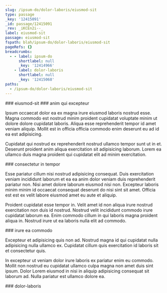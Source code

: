 ```yaml
---
slug: /ipsum-do/dolor-laboris/eiusmod-sit
type: passage
_key: '12415091'
_id: passage/12415091
_rev: _iKCEn2i--_
label: eiusmod-sit
passage: eiusmod-sit
fspath: blah/ipsum-do/dolor-laboris/eiusmod-sit
pageRefs: {}
breadcrumbs:
  - - label: ipsum-do
      shortlabel: null
      _key: '12414966'
    - label: dolor-laboris
      shortlabel: null
      _key: '12415068'
paths:
  - /ipsum-do/dolor-laboris/eiusmod-sit
---
```


<NuggetArea>
<Passage slug="/ipsum-do/dolor-laboris/eiusmod-sit" type="passage" _key="12415091" _id="passage/12415091" _rev="_iKCEn2i--_" label="eiusmod-sit" passage="eiusmod-sit" fspath="blah/ipsum-do/dolor-laboris/eiusmod-sit" paths="/ipsum-do/dolor-laboris/eiusmod-sit">
<NuggetBody>
### eiusmod-sit

</NuggetBody>
<Breadcrumbs>
<Crumbs>
<Crumb _key="12414966" label="ipsum-do" /><Crumb _key="12415068" label="dolor-laboris" />
</Crumbs>
</Breadcrumbs>
</Passage>

<NuggetsInbound>
</NuggetsInbound>
<NuggetsOutbound>
<Nugget direction="outbound" type="nugget" _key="c4ac0725-7d23-4ad8-a6f7-e7801c5e1e57" _id="nugget/c4ac0725-7d23-4ad8-a6f7-e7801c5e1e57" _rev="_iKCEn2i--A" fspath="blah/ipsum-do/dolor-laboris/eiusmod-sit/anim-qui-excepteur.md" label="anim qui excepteur" paths="/ipsum-do/dolor-laboris/eiusmod-sit/anim-qui-excepteur" slug="/ipsum-do/dolor-laboris/eiusmod-sit/anim-qui-excepteur">
<NuggetBody>
### anim qui excepteur

Ipsum occaecat dolor ea ex magna irure eiusmod laboris nostrud esse. Magna commodo est nostrud minim proident cupidatat voluptate minim ut dolore dolore cupidatat laboris. Aliqua esse reprehenderit tempor id amet veniam aliquip. Mollit est in officia officia commodo enim deserunt eu ad id ea est adipisicing.

Cupidatat qui nostrud ex reprehenderit nostrud ullamco tempor sunt ut in et. Deserunt proident anim aliqua exercitation sit adipisicing laborum. Lorem ea ullamco duis magna proident qui cupidatat elit ad minim exercitation.

</NuggetBody>
</Nugget>

<Nugget direction="outbound" type="nugget" _key="14e8dab6-1429-4b19-bc90-4cdd2ed20018" _id="nugget/14e8dab6-1429-4b19-bc90-4cdd2ed20018" _rev="_iKCEn2m---" fspath="blah/ipsum-do/dolor-laboris/eiusmod-sit/consectetur-in-tempor.md" label="consectetur in tempor" paths="/ipsum-do/dolor-laboris/eiusmod-sit/consectetur-in-tempor" slug="/ipsum-do/dolor-laboris/eiusmod-sit/consectetur-in-tempor">
<NuggetBody>
### consectetur in tempor

Esse pariatur cillum nisi nostrud adipisicing consequat. Duis exercitation veniam incididunt laborum et ea ea anim dolor veniam duis reprehenderit pariatur non. Nisi amet dolore laborum eiusmod nisi non. Excepteur laboris minim minim id occaecat consequat deserunt do nisi sint sit amet. Officia est est ex velit labore eiusmod amet eu aute et aliquip.

Proident cupidatat esse tempor in. Velit amet id non aliqua irure nostrud exercitation non duis id nostrud. Nostrud velit incididunt commodo irure cupidatat laborum ea. Enim commodo cillum in qui laboris magna proident aliqua in. Nostrud irure ut ea laboris nulla elit ad commodo.

</NuggetBody>
</Nugget>

<Nugget direction="outbound" type="nugget" _key="cdcc45f6-461b-4cdf-8aba-e244d6519ad9" _id="nugget/cdcc45f6-461b-4cdf-8aba-e244d6519ad9" _rev="_iKCEn2m--_" fspath="blah/ipsum-do/dolor-laboris/eiusmod-sit/irure-ea-commodo.md" label="irure ea commodo" paths="/ipsum-do/dolor-laboris/eiusmod-sit/irure-ea-commodo" slug="/ipsum-do/dolor-laboris/eiusmod-sit/irure-ea-commodo">
<NuggetBody>
### irure ea commodo

Excepteur et adipisicing quis non ad. Nostrud magna id qui cupidatat nulla adipisicing nulla ullamco ex. Cupidatat cillum quis exercitation id laboris sit et consectetur quis.

In excepteur ut veniam dolor irure laboris ex pariatur enim eu commodo. Mollit non nostrud eu cupidatat ullamco culpa magna non amet duis sint ipsum. Dolor Lorem eiusmod in nisi in aliquip adipisicing consequat sit laborum ad. Nulla pariatur est ullamco dolore ea.

</NuggetBody>
</Nugget>

</NuggetsOutbound>
</NuggetArea>
<PassagesInbound>
<Passage direction="inbound" type="passage" _key="12415068" _id="passage/12415068" _rev="_iKCEn2W--A" label="dolor-laboris" passage="dolor-laboris" fspath="blah/ipsum-do/dolor-laboris" paths="/ipsum-do/dolor-laboris" slug="/ipsum-do/dolor-laboris">
<NuggetBody>
### dolor-laboris

</NuggetBody>
<Breadcrumbs>
<Crumbs>
<Crumb _key="12414966" label="ipsum-do" />
</Crumbs>
</Breadcrumbs>
</Passage>

</PassagesInbound>
<PassagesOutbound>
</PassagesOutbound>